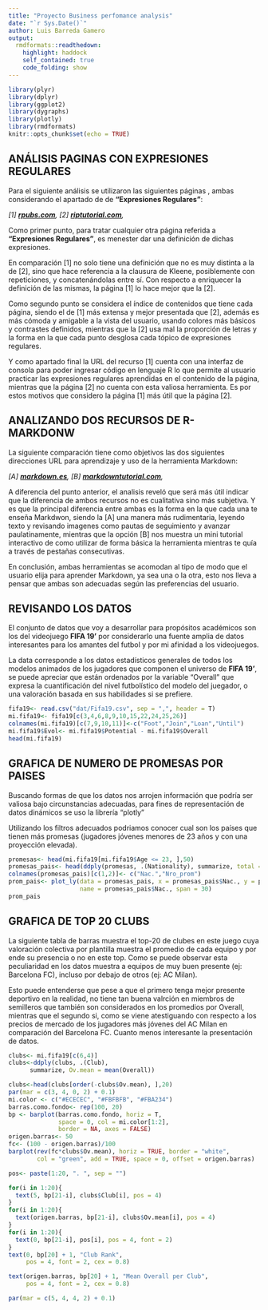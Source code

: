 ---
title: "Proyecto Business perfomance analysis"
date: "`r Sys.Date()`"
author: Luis Barreda Gamero
output:
  rmdformats::readthedown:
    highlight: haddock
    self_contained: true
    code_folding: show
---

```{r setup, include=FALSE}

library(plyr)
library(dplyr)
library(ggplot2)
library(dygraphs)
library(plotly)
library(rmdformats)
knitr::opts_chunk$set(echo = TRUE)
```

## ANÁLISIS PAGINAS CON EXPRESIONES REGULARES

Para el siguiente análisis se utilizaron las siguientes páginas , ambas considerando el apartado de de **"Expresiones Regulares"**:

_[1] [**rpubs.com**](<http://rpubs.com/ydmarinb/429756>),<span style="color:blue">_
_[2] [**riptutorial.com**](<https://riptutorial.com/es/r/topic/5748/expresiones-regulares--expresiones-regulares->),<span style="color:blue">_

Como primer punto, para tratar cualquier otra página referida a **"Expresiones Regulares"**, es menester dar una definición de dichas expresiones. 

En comparación [1] no solo tiene una definición que no es muy distinta a la de [2], sino que hace referencia a la clausura de Kleene,  posiblemente con repeticiones, y concatenándolas entre sí. Con respecto a enriquecer la definición de las mismas, la página [1] lo hace mejor que la [2].

Como segundo punto se considera el índice de contenidos que tiene cada página, siendo el de [1] más extensa y mejor presentada que [2], además es más cómoda y amigable a la vista del usuario, usando colores más básicos y contrastes definidos, mientras que la [2] usa mal la proporción de letras y la forma en la que cada punto desglosa cada tópico de expresiones regulares.

Y como apartado final la URL del recurso [1] cuenta con una interfaz de consola para poder ingresar código en lenguaje R lo que permite al usuario practicar las expresiones regulares aprendidas en el contenido de la página, mientras que la página [2] no cuenta con esta valiosa herramienta. Es por estos motivos que considero la página [1] más útil que la página [2].

## ANALIZANDO DOS RECURSOS DE R-MARKDONW

La siguiente comparación tiene como objetivos las dos siguientes direcciones URL para aprendizaje y uso de la herramienta Markdown:

_[A] [**markdown.es**](<https://markdown.es>),<span style="color:blue">_
_[B] [**markdowntutorial.com**](<https://www.markdowntutorial.com>),<span style="color:blue">_

A diferencia del punto anterior, el analisis reveló que será más útil indicar que la diferencia de ambos recursos no es cualitativa sino más subjetiva. Y es que la principal diferencia entre ambas es la forma en la que cada una te enseña Markdwon, siendo la [A] una manera más rudimentaria, leyendo texto y revisando imagenes como pautas de seguimiento y avanzar paulatinamente, mientras que la opción [B] nos muestra un mini tutorial interactivo de como utilizar de forma básica la herramienta mientras te quía a través de pestañas consecutivas.

En conclusión, ambas herramientas se acomodan al tipo de modo que el usuario elija para aprender Markdown, ya sea una o la otra, esto nos lleva a pensar que ambas son adecuadas según las preferencias del usuario.

## REVISANDO LOS DATOS

El conjunto de datos que voy a desarrollar para propósitos académicos son los del videojuego **FIFA 19'** por considerarlo una fuente amplia de datos interesantes para los amantes del futbol y por mi afinidad a los videojuegos.

La data corresponde a los datos estadísticos generales de todos los modelos animados de los jugadores que componen el universo de **FIFA 19'**, se puede apreciar que están ordenados por la variable "Overall" que expresa la cuantificación del nivel futbolístico del modelo del juegador, o una valoración basada en sus habilidades si se prefiere.

```{r mi.fifa19, include=FALSE}

fifa19<- read.csv("dat/Fifa19.csv", sep = ",", header = T)
mi.fifa19<- fifa19[c(3,4,6,8,9,10,15,22,24,25,26)]
colnames(mi.fifa19)[c(7,9,10,11)]<-c("Foot","Join","Loan","Until")
mi.fifa19$Evol<- mi.fifa19$Potential - mi.fifa19$Overall
head(mi.fifa19)
```
## GRAFICA DE NUMERO DE PROMESAS POR PAISES

Buscando formas de que los datos nos arrojen información que podría ser valiosa bajo circunstancias adecuadas, para fines de representación de datos dinámicos se uso la librería "plotly" 

Utilizando los filtros adecuados podriamos conocer cual son los países que tienen más promesas (jugadores jóvenes menores de 23 años y con una proyección elevada).

```{r 1, echo=FALSE, message=FALSE}
promesas<- head(mi.fifa19[mi.fifa19$Age <= 23, ],50)
promesas_pais<- head(ddply(promesas, .(Nationality), summarize, total = length(Nationality)),20)
colnames(promesas_pais)[c(1,2)]<- c("Nac.","Nro_prom")
prom_pais<- plot_ly(data = promesas_pais, x = promesas_pais$Nac., y = promesas_pais$Nro_prom, 
                    name = promesas_pais$Nac., span = 30)
prom_pais

```


## GRAFICA DE TOP 20 CLUBS

La siguiente tabla de barras muestra el top-20 de clubes en este juego cuya valoración colectiva por plantilla muestra el promedio de cada equipo y por ende su presencia o no en este top. Como se puede observar esta peculiaridad en los datos muestra a equipos de muy buen presente (ej: Barcelona FC), incluso por debajo de otros (ej: AC Milan).

Esto puede entenderse que pese a que el primero tenga mejor presente deportivo en la realidad, no tiene tan buena valrción en miembros de semilleros que también son considerados en los promedios por Overall, mientras que el segundo si, como se viene atestiguando con respecto a los precios de mercado de los jugadores más jóvenes del AC Milan en comparación del Barcelona FC. Cuanto menos interesante la presentación de datos.

```{r pressure, echo=FALSE}
clubs<- mi.fifa19[c(6,4)]
clubs<-ddply(clubs, .(Club), 
      summarize, Ov.mean = mean(Overall))

clubs<-head(clubs[order(-clubs$Ov.mean), ],20)
par(mar = c(3, 4, 0, 2) + 0.1)
mi.color <- c("#ECECEC", "#FBFBFB", "#FBA234")
barras.como.fondo<- rep(100, 20)
bp <- barplot(barras.como.fondo, horiz = T,
              space = 0, col = mi.color[1:2],
              border = NA, axes = FALSE)
origen.barras<- 50
fc<- (100 - origen.barras)/100
barplot(rev(fc*clubs$Ov.mean), horiz = TRUE, border = "white",
        col = "green", add = TRUE, space = 0, offset = origen.barras)

pos<- paste(1:20, ". ", sep = "")

for(i in 1:20){
  text(5, bp[21-i], clubs$Club[i], pos = 4)
}
for(i in 1:20){
  text(origen.barras, bp[21-i], clubs$Ov.mean[i], pos = 4)
}
for(i in 1:20){
  text(0, bp[21-i], pos[i], pos = 4, font = 2)
}
text(0, bp[20] + 1, "Club Rank",
     pos = 4, font = 2, cex = 0.8)

text(origen.barras, bp[20] + 1, "Mean Overall per Club",
     pos = 4, font = 2, cex = 0.8)

par(mar = c(5, 4, 4, 2) + 0.1)


```
